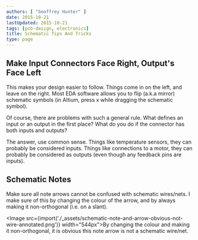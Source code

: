 ```yaml
---
authors: [ "Geoffrey Hunter" ]
date: 2015-10-21
lastUpdated: 2015-10-21
tags: [pcb-design, electronics]
title: Schematic Tips And Tricks
type: page
---
```


## Make Input Connectors Face Right, Output's Face Left

This makes your design easier to follow. Things come in on the left, and leave on the right. Most EDA software allows you to flip (a.k.a mirror) schematic symbols (in Altium, press x while dragging the schematic symbol).

Of course, there are problems with such a general rule. What defines an input or an output in the first place? What do you do if the connector has both inputs and outputs?

The answer, use common sense. Things like temperature sensors, they can probably be considered inputs. Things like connections to a motor, they can probably be considered as outputs (even though any feedback pins are inputs).

## Schematic Notes

Make sure all note arrows cannot be confused with schematic wires/nets. I make sure of this by changing the colour of the arrow, and by always making it non-orthogonal (i.e. on a slant).

<Image src={import('./_assets/schematic-note-and-arrow-obvious-not-wire-annotated.png')} width="544px">By changing the colour and making it non-orthogonal, it is obvious this note arrow is not a schematic wire/net.</Image>
